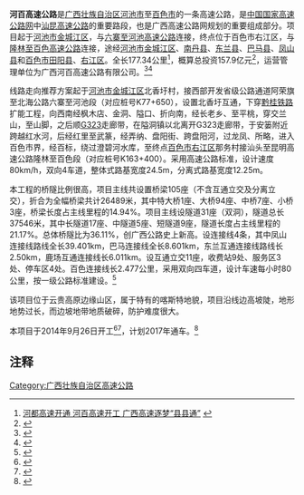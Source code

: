 {{中国高速公路信息框
| 编号 = G78
| 名称 = 汕头－昆明高速公路（北香圩－那务）
| 自定头部 = 
| 地圖 = 
| 路線簡稱 = 河百
| 最近通車日期 = 
| 规划总里程 = 177.34
| 起點 = [[河池市|河池市]][[金城江区|金城江区]][[拔贡镇|拔贡镇]]北香圩村
| 終點 = [[百色市|百色市]][[右江区|右江区]][[永乐乡_(百色市)|永乐乡]]那务村
| 出口處數 = 11
| 服务区数 = 3
}}

'''河百高速公路'''是[[广西壮族自治区|广西壮族自治区]][[河池市|河池市]]至[[百色市|百色市]]的一条高速公路，是[[中国国家高速公路网|中国国家高速公路网]]中[[汕昆高速公路|汕昆高速公路]]的重要路段，也是广西高速公路网规划的重要组成部分。项目起于[[河池市|河池市]][[金城江区|金城江区]]，与[[六河高速公路|六寨至河池高速公路]]连接，终点位于百色市右江区，与[[隆百高速公路|隆林至百色高速公路]]连接，途经[[河池市|河池市]][[金城江区|金城江区]]、[[南丹县|南丹县]]、[[东兰县|东兰县]]、[[巴马瑶族自治县|巴马县]]、[[凤山县|凤山县]]和[[百色市|百色市]][[田阳县|田阳县]]、[[右江区|右江区]]。全长177.34公里<ref>[http://www.moc.gov.cn/zhuantizhuanlan/qita/zoujinzgjtb/jinridianji/201409/t20140924_1696064.html  河都高速开通 河百高速开工 广西高速逐梦“县县通”] {{webarchive|url=https://web.archive.org/web/20141015174135/http://www.moc.gov.cn/zhuantizhuanlan/qita/zoujinzgjtb/jinridianji/201409/t20140924_1696064.html |date=2014-10-15 }}</ref>，概算总投资157.9亿元<ref>{{Cite web |url=http://www.chinahighway.com/news/2014/869530.php |title=河池：河百高速公路东兰段项目建设指挥部成立 |accessdate=2014-10-10 |archive-date=2014-10-16 |archive-url=https://web.archive.org/web/20141016131549/http://www.chinahighway.com/news/2014/869530.php |dead-url=no }}</ref>，运营管理单位为广西河百高速公路有限公司。<ref>{{Cite web |url=http://www.gxcic.net/ztb/showztb.aspx?ZGZbggID=72692 |title=广西河池至百色公路凤山连接线施工监理服务招标公告 |accessdate=2014-10-10 |archive-date=2014-10-15 |archive-url=https://web.archive.org/web/20141015051544/http://www.gxcic.net/ztb/showztb.aspx?ZGZbggID=72692 |dead-url=no }}</ref><ref>{{Cite web |url=http://www.gxepb.gov.cn/xxgkml/ztfl/xzxk/npzxm/201310/t20131030_16914.html |title=汕头至昆明高速公路广西境河池至百色段环境影响报告书审批公示 |access-date=2014-10-10 |archive-url=https://web.archive.org/web/20141015141251/http://www.gxepb.gov.cn/xxgkml/ztfl/xzxk/npzxm/201310/t20131030_16914.html |archive-date=2014-10-15 |dead-url=yes }}</ref>

线路走向推荐方案起于[[河池市|河池市]][[金城江区|金城江区]]北香圩村，接西部开发省级公路通道阿荣旗至北海公路六寨至河池段（对应桩号K77+650），设置北香圩互通，下穿[[黔桂铁路|黔桂铁路]]扩能工程，向西南经枫木店、金洞、隘口、折向南，经长老乡、至平桃，穿交兰山，至山脚，之后顺[[323国道|G323]]走廊带，在隘洞镇以北离开G323走廊带，于安篓附近跨越红水河，后经红里至武篆，经弄纳、盘阳街、跨盘阳河，过龙凤、所略，进入百色市界，经百标，绕过澄碧河水库，至终点[[百色市|百色市]][[右江区|右江区]]那务村接汕头至昆明高速公路隆林至百色段（对应桩号K163+400）。采用高速公路标准，设计速度80km/h，双向4车道，整体式路基宽度24.5m，分离式路基宽度12.25m。

本工程的桥隧比例很高，项目主线共设置桥梁105座（不含互通立交及分离立交），折合为全幅桥梁共计26489米，其中特大桥1座、大桥94座、中桥7座、小桥3座，桥梁长度占主线里程的14.94%。项目主线设隧道31座（双洞），隧道总长37546米，其中长隧道17座、中隧道5座、短隧道9座，隧道长度占主线里程的21.17%。总体桥隧比为36.11%，创广西公路史上新高。设连接线4条，其中凤山连接线路线全长39.401km，巴马连接线全长8.601km，东兰互通连接线路线长2.50km，鹿场互通连接线长6.011km。设互通立交11座，收费站9处、服务区3处、停车区4处。百色连接线长2.477公里，采用双向四车道，设计车速每小时80公里，按一级公路标准建设。<ref>{{Cite web |url=http://www.cngaosu.com/a/2014/0604/505587.html |title=河百高速公路 河池至百色高速公路 |accessdate=2014-10-10 |archive-date=2014-10-16 |archive-url=https://web.archive.org/web/20141016115513/http://www.cngaosu.com/a/2014/0604/505587.html |dead-url=no }}</ref>

该项目位于云贵高原边缘山区，属于特有的喀斯特地貌，项目沿线边高坡陡，地形地势过长，而边坡地带地质破碎，防护难度很大。

本项目于2014年9月26日开工<ref>{{Cite web |url=http://news.gxnews.com.cn/staticpages/20140927/newgx5426005b-11256115-1.shtml |title=河都高速公路开通 南宁到河池快了1个小时 |accessdate=2014-10-10 |archive-date=2014-10-17 |archive-url=https://web.archive.org/web/20141017042943/http://news.gxnews.com.cn/staticpages/20140927/newgx5426005b-11256115-1.shtml |dead-url=no }}</ref><ref>{{Cite web |url=http://news.gxnews.com.cn/staticpages/20140927/newgx54260054-11256288-2.shtml |title=县县通高速:河都高速通车 河百高速开工 |accessdate=2014-10-10 |archive-date=2014-10-17 |archive-url=https://web.archive.org/web/20141017042648/http://news.gxnews.com.cn/staticpages/20140927/newgx54260054-11256288-2.shtml |dead-url=no }}</ref>，计划2017年通车。<ref>{{Cite web |url=http://hcrb.hcwang.cn/html/2014-06/03/content_95789.htm |title=河池有望7年内县县通高速公路 |access-date=2014-10-10 |archive-url=https://web.archive.org/web/20160304212458/http://hcrb.hcwang.cn/html/2014-06/03/content_95789.htm |archive-date=2016-03-04 |dead-url=yes }}</ref>

==注释==
{{reflist}}

{{广西壮族自治区高速公路}}
[[Category:广西壮族自治区高速公路|Category:广西壮族自治区高速公路]]
